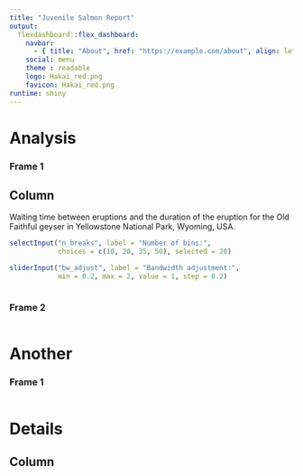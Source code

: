 ```yaml
---
title: "Juvenile Salmon Report"
output: 
  flexdashboard::flex_dashboard:
    navbar:
      - { title: "About", href: "https://example.com/about", align: left }
    social: menu
    theme : readable
    logo: Hakai_red.png
    favicon: Hakai_red.png
runtime: shiny
---
```


Analysis {.storyboard}
=========================================

### Frame 1

Column {.sidebar}
-----------------------------------------------------------------------

Waiting time between eruptions and the duration of the eruption for the
Old Faithful geyser in Yellowstone National Park, Wyoming, USA.

```r
selectInput("n_breaks", label = "Number of bins:",
            choices = c(10, 20, 35, 50), selected = 20)

sliderInput("bw_adjust", label = "Bandwidth adjustment:",
            min = 0.2, max = 2, value = 1, step = 0.2)
```


```r
```

### Frame 2

```r
```

Another {.storyboard}
=========================================

### Frame 1
```r

```

Details
=========================================

Column
-----------------------------------------
